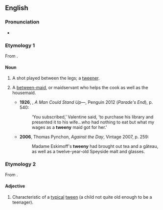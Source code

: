 ==English==

===Pronunciation===
* {{IPA|en|/ˈtwiːni/}}

===Etymology 1===
From {{suffix|en|'tween|y}}.

====Noun====
{{en-noun|tweenies}}

# {{lb|en|tennis}} A shot played between the legs; a [[tweener]].
# {{lb|en|now|_|historical}} A [[between-maid]], or maidservant who helps the cook as well as the housemaid.
#* '''1926''', {{w|Ford Madox Ford}}, ''A Man Could Stand Up—'', Penguin 2012 (''Parade's End''), p. 540:
#*: ‘You subscribed,’ Valentine said, ‘to purchase his library and presented it to his wife…who had nothing to eat but what my wages as a '''tweeny''' maid got for her.’
#* '''2006''', Thomas Pynchon, ''Against the Day'', Vintage 2007, p. 259:
#*: Madame Eskimoff's '''tweeny''' had brought out tea and a gâteau, as well as a twelve-year-old Speyside malt and glasses.

===Etymology 2===
From {{suffix|en|tween|y}}.

====Adjective====
{{en-adj}}

# Characteristic of a [[typical]] [[tween]] (a child not quite old enough to be a teenager).